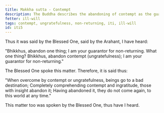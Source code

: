 ```yaml
---
title: Makkha sutta - Contempt
description: The Buddha describes the abandoning of contempt as the guarantee for non-returning.
fetter: ill-will
tags: contempt, ungratefulness, non-returning, iti, ill-will
id: iti5
---
```


Thus it was said by the Blessed One, said by the Arahant, I have heard:

"Bhikkhus, abandon one thing; I am your guarantor for non-returning. What one thing? Bhikkhus, abandon contempt (ungratefulness); I am your guarantor for non-returning."

The Blessed One spoke this matter. Therefore, it is said thus:

"When overcome by contempt or ungratefulness,
beings go to a bad destination;
Completely comprehending contempt and ingratitude,
those with insight abandon it;
Having abandoned it, they do not come again,
to this world at any time."

This matter too was spoken by the Blessed One, thus have I heard.